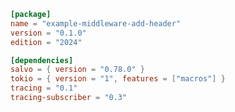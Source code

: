 
```toml  title="middleware-add-header/Cargo.toml"
[package]
name = "example-middleware-add-header"
version = "0.1.0"
edition = "2024"

[dependencies]
salvo = { version = "0.78.0" }
tokio = { version = "1", features = ["macros"] }
tracing = "0.1"
tracing-subscriber = "0.3"

```